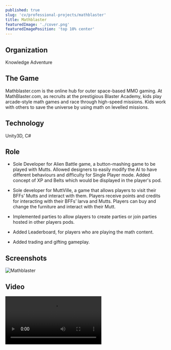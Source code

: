 ```yaml
---
published: true
slug: 'cv/professional-projects/mathblaster'
title: Mathblaster
featuredImage: './cover.png'
featuredImagePosition: 'top 10% center'
---
```



## Organization

Knowledge Adventure

## The Game

Mathblaster.com is the online hub for outer space-based MMO gaming. At MathBlaster.com, as recruits at the prestigious
Blaster Academy, kids play arcade-style math games and race through high-speed missions. Kids work with others to save
the universe by using math on levelled missions.

## Technology

Unity3D, C#

## Role

-   Sole Developer for Alien Battle game, a button-mashing game to be played with Mutts. Allowed designers to easily
    modify the AI to have different behaviours and difficulty for Single Player mode. Added concept of XP and Belts
    which would be displayed in the player's pod.

-   Sole developer for MuttVille, a game that allows players to visit their BFFs’ Mutts and interact with them. Players
    receive points and credits for interacting with their BFFs’ larva and Mutts. Players can buy and change the
    furniture and interact with their Mutt.

-   Implemented parties to allow players to create parties or join parties hosted in other players pods.

-   Added Leaderboard, for players who are playing the math content.

-   Added trading and gifting gameplay.

## Screenshots

![Mathblaster](./cover.png)

## Video

<Video src="https://www.youtube.com/embed/a__LRh7ozwA" title="Jumpstart Video" />

## Website

[Mathblaster.com](http://www.mathblaster.com)
